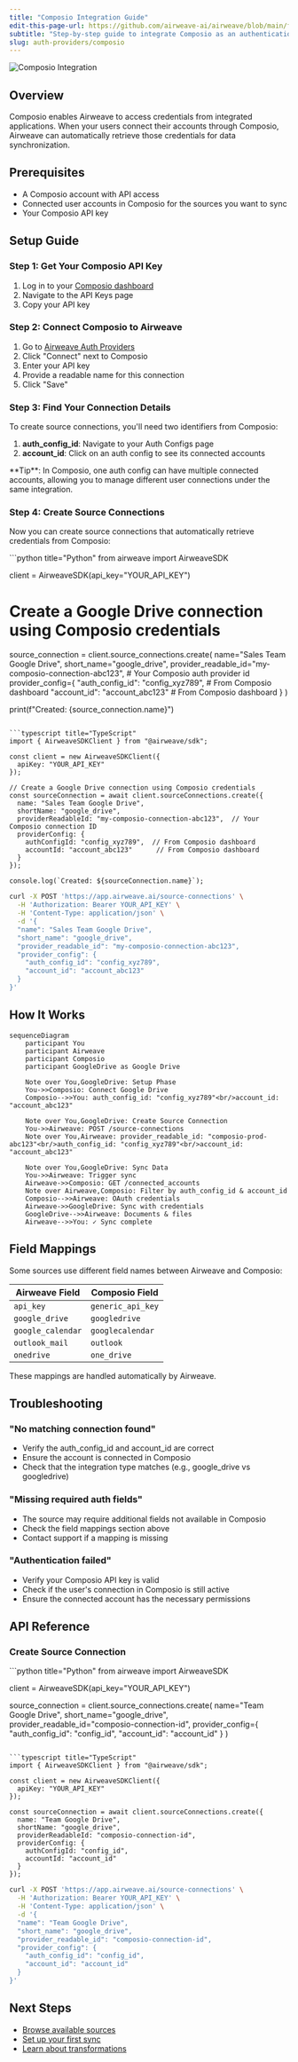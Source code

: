 ```yaml
---
title: "Composio Integration Guide"
edit-this-page-url: https://github.com/airweave-ai/airweave/blob/main/fern/docs/pages/auth-providers/composio.mdx
subtitle: "Step-by-step guide to integrate Composio as an authentication provider for Airweave"
slug: auth-providers/composio
---
```


<div style={{ textAlign: 'center', margin: '2rem 0' }}>
  <picture>
    <source media="(prefers-color-scheme: dark)" srcSet="/docs/assets/images/auth-providers/composio-dark.svg" />
    <source media="(prefers-color-scheme: light)" srcSet="/docs/assets/images/auth-providers/composio-light.svg" />
    <img src="/docs/assets/images/auth-providers/composio-light.svg" alt="Composio Integration" style={{ maxWidth: '400px' }} />
  </picture>
</div>

## Overview

Composio enables Airweave to access credentials from integrated applications. When your users connect their accounts through Composio, Airweave can automatically retrieve those credentials for data synchronization.


## Prerequisites

- A Composio account with API access
- Connected user accounts in Composio for the sources you want to sync
- Your Composio API key

## Setup Guide

### Step 1: Get Your Composio API Key

1. Log in to your [Composio dashboard](https://platform.composio.dev)
2. Navigate to the API Keys page
3. Copy your API key

### Step 2: Connect Composio to Airweave

1. Go to [Airweave Auth Providers](https://app.airweave.ai/auth-providers)
2. Click "Connect" next to Composio
3. Enter your API key
4. Provide a readable name for this connection
5. Click "Save"

### Step 3: Find Your Connection Details

To create source connections, you'll need two identifiers from Composio:

1. **auth_config_id**: Navigate to your Auth Configs page
2. **account_id**: Click on an auth config to see its connected accounts

<Callout type="info">
**Tip**: In Composio, one auth config can have multiple connected accounts, allowing you to manage different user connections under the same integration.
</Callout>

### Step 4: Create Source Connections

Now you can create source connections that automatically retrieve credentials from Composio:

<CodeBlocks>
```python title="Python"
from airweave import AirweaveSDK

client = AirweaveSDK(api_key="YOUR_API_KEY")

# Create a Google Drive connection using Composio credentials
source_connection = client.source_connections.create(
    name="Sales Team Google Drive",
    short_name="google_drive",
    provider_readable_id="my-composio-connection-abc123",  # Your Composio auth provider id
    provider_config={
        "auth_config_id": "config_xyz789",  # From Composio dashboard
        "account_id": "account_abc123"      # From Composio dashboard
    }
)

print(f"Created: {source_connection.name}")
```

```typescript title="TypeScript"
import { AirweaveSDKClient } from "@airweave/sdk";

const client = new AirweaveSDKClient({
  apiKey: "YOUR_API_KEY"
});

// Create a Google Drive connection using Composio credentials
const sourceConnection = await client.sourceConnections.create({
  name: "Sales Team Google Drive",
  shortName: "google_drive",
  providerReadableId: "my-composio-connection-abc123",  // Your Composio connection ID
  providerConfig: {
    authConfigId: "config_xyz789",  // From Composio dashboard
    accountId: "account_abc123"      // From Composio dashboard
  }
});

console.log(`Created: ${sourceConnection.name}`);
```

```bash title="cURL"
curl -X POST 'https://app.airweave.ai/source-connections' \
  -H 'Authorization: Bearer YOUR_API_KEY' \
  -H 'Content-Type: application/json' \
  -d '{
  "name": "Sales Team Google Drive",
  "short_name": "google_drive",
  "provider_readable_id": "my-composio-connection-abc123",
  "provider_config": {
    "auth_config_id": "config_xyz789",
    "account_id": "account_abc123"
  }
}'
```
</CodeBlocks>



## How It Works

```mermaid
sequenceDiagram
    participant You
    participant Airweave
    participant Composio
    participant GoogleDrive as Google Drive

    Note over You,GoogleDrive: Setup Phase
    You->>Composio: Connect Google Drive
    Composio-->>You: auth_config_id: "config_xyz789"<br/>account_id: "account_abc123"

    Note over You,GoogleDrive: Create Source Connection
    You->>Airweave: POST /source-connections
    Note over You,Airweave: provider_readable_id: "composio-prod-abc123"<br/>auth_config_id: "config_xyz789"<br/>account_id: "account_abc123"

    Note over You,GoogleDrive: Sync Data
    You->>Airweave: Trigger sync
    Airweave->>Composio: GET /connected_accounts
    Note over Airweave,Composio: Filter by auth_config_id & account_id
    Composio-->>Airweave: OAuth credentials
    Airweave->>GoogleDrive: Sync with credentials
    GoogleDrive-->>Airweave: Documents & files
    Airweave-->>You: ✓ Sync complete
```

## Field Mappings

Some sources use different field names between Airweave and Composio:

| Airweave Field | Composio Field |
|----------------|----------------|
| `api_key` | `generic_api_key` |
| `google_drive` | `googledrive` |
| `google_calendar` | `googlecalendar` |
| `outlook_mail` | `outlook` |
| `onedrive` | `one_drive` |

These mappings are handled automatically by Airweave.

## Troubleshooting

### "No matching connection found"
- Verify the auth_config_id and account_id are correct
- Ensure the account is connected in Composio
- Check that the integration type matches (e.g., google_drive vs googledrive)

### "Missing required auth fields"
- The source may require additional fields not available in Composio
- Check the field mappings section above
- Contact support if a mapping is missing

### "Authentication failed"
- Verify your Composio API key is valid
- Check if the user's connection in Composio is still active
- Ensure the connected account has the necessary permissions

## API Reference

### Create Source Connection

<CodeBlocks>
```python title="Python"
from airweave import AirweaveSDK

client = AirweaveSDK(api_key="YOUR_API_KEY")

source_connection = client.source_connections.create(
    name="Team Google Drive",
    short_name="google_drive",
    provider_readable_id="composio-connection-id",
    provider_config={
        "auth_config_id": "config_id",
        "account_id": "account_id"
    }
)
```

```typescript title="TypeScript"
import { AirweaveSDKClient } from "@airweave/sdk";

const client = new AirweaveSDKClient({
  apiKey: "YOUR_API_KEY"
});

const sourceConnection = await client.sourceConnections.create({
  name: "Team Google Drive",
  shortName: "google_drive",
  providerReadableId: "composio-connection-id",
  providerConfig: {
    authConfigId: "config_id",
    accountId: "account_id"
  }
});
```

```bash title="cURL"
curl -X POST 'https://app.airweave.ai/source-connections' \
  -H 'Authorization: Bearer YOUR_API_KEY' \
  -H 'Content-Type: application/json' \
  -d '{
  "name": "Team Google Drive",
  "short_name": "google_drive",
  "provider_readable_id": "composio-connection-id",
  "provider_config": {
    "auth_config_id": "config_id",
    "account_id": "account_id"
  }
}'
```
</CodeBlocks>

## Next Steps

- [Browse available sources](/sources)
- [Set up your first sync](/quickstart)
- [Learn about transformations](/concepts#transformations)
